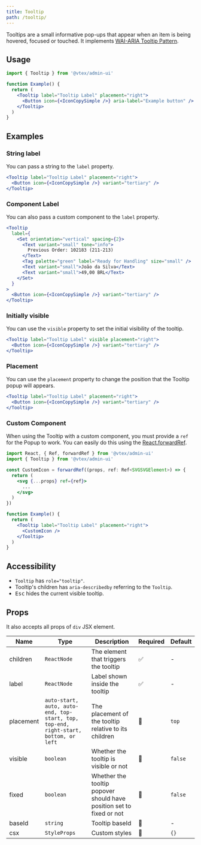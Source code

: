 ```yaml
---
title: Tooltip
path: /tooltip/
---
```



<PageHeader title="Tooltip" />

Tooltips are a small informative pop-ups that appear when an item is being hovered, focused or touched. It implements [WAI-ARIA Tooltip Pattern](https://www.w3.org/TR/wai-aria-practices/#tooltip).

## Usage

```jsx isStatic
import { Tooltip } from '@vtex/admin-ui'

function Example() {
  return (
    <Tooltip label="Tooltip Label" placement="right">
      <Button icon={<IconCopySimple />} aria-label="Example button" />
    </Tooltip>
  )
}
```

## Examples

### String label

You can pass a string to the `label` property.

```jsx live
<Tooltip label="Tooltip Label" placement="right">
  <Button icon={<IconCopySimple />} variant="tertiary" />
</Tooltip>
```

### Component Label

You can also pass a custom component to the `label` property.

```jsx live
<Tooltip
  label={
    <Set orientation="vertical" spacing={2}>
      <Text variant="small" tone="info">
        Previous Order: 102183 (211-213)
      </Text>
      <Tag palette="green" label="Ready for Handling" size="small" />
      <Text variant="small">João da Silva</Text>
      <Text variant="small">49,00 BRL</Text>
    </Set>
  }
>
  <Button icon={<IconCopySimple />} variant="tertiary" />
</Tooltip>
```

### Initially visible

You can use the `visible` property to set the initial visibility of the tooltip.

```jsx live
<Tooltip label="Tooltip Label" visible placement="right">
  <Button icon={<IconCopySimple />} variant="tertiary" />
</Tooltip>
```

### Placement

You can use the `placement` property to change the position that the Tooltip popup will appears.

```jsx live
<Tooltip label="Tooltip Label" placement="right">
  <Button icon={<IconCopySimple />} variant="tertiary" />
</Tooltip>
```

### Custom Component

When using the Tooltip with a custom component, you must provide a `ref` for the Popup to work. You can easily do this using the [React.forwardRef](https://reactjs.org/docs/forwarding-refs.html).

```jsx isStatic
import React, { Ref, forwardRef } from '@vtex/admin-ui'
import { Tooltip } from '@vtex/admin-ui'

const CustomIcon = forwardRef((props, ref: Ref<SVGSVGElement>) => {
  return (
    <svg {...props} ref={ref}>
      ...
    </svg>
  )
})

function Example() {
  return (
    <Tooltip label="Tooltip Label" placement="right">
      <CustomIcon />
    </Tooltip>
  )
}
```

## Accessibility

- `Tooltip` has `role="tooltip"`.
- Tooltip's children has `aria-describedby` referring to the `Tooltip`.
- <kbd>Esc</kbd> hides the current visible tooltip.

## Props

It also accepts all props of `div` JSX element.

| Name      | Type                                                                                | Description                                                          | Required | Default |
| --------- | ----------------------------------------------------------------------------------- | -------------------------------------------------------------------- | -------- | ------- |
| children  | `ReactNode`                                                                         | The element that triggers the tooltip                                | ✅       | -       |
| label     | `ReactNode`                                                                         | Label shown inside the tooltip                                       | ✅       | -       |
| placement | `auto-start, auto, auto-end, top-start, top, top-end, right-start, bottom, or left` | The placement of the tooltip relative to its children                | 🚫       | `top`   |
| visible   | `boolean`                                                                           | Whether the tooltip is visible or not                                | 🚫       | `false` |
| fixed     | `boolean`                                                                           | Whether the tooltip popover should have position set to fixed or not | 🚫       | `false` |
| baseId    | `string`                                                                            | Tooltip baseId                                                       | 🚫       | -       |
| csx       | `StyleProps`                                                                        | Custom styles                                                        | 🚫       | `{}`    |

